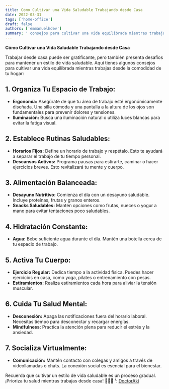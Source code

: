 ```yaml
---
title: Como Cultivar una Vida Saludable Trabajando desde Casa
date: 2022-03-31
tags: ['home-office']
draft: false
authors: ['emmanuelhdev']
summary: ' consejos para cultivar una vida equilibrada mientras trabajas desde la comodidad de tu hogar:'
---
```


**Cómo Cultivar una Vida Saludable Trabajando desde Casa**

Trabajar desde casa puede ser gratificante, pero también presenta desafíos para mantener un estilo de vida saludable. Aquí tienes algunos consejos para cultivar una vida equilibrada mientras trabajas desde la comodidad de tu hogar:

## **1. Organiza Tu Espacio de Trabajo:**

- **Ergonomía:** Asegúrate de que tu área de trabajo esté ergonómicamente diseñada. Una silla cómoda y una pantalla a la altura de los ojos son fundamentales para prevenir dolores y tensiones.
- **Iluminación:** Busca una iluminación natural o utiliza luces blancas para evitar la fatiga visual.

## **2. Establece Rutinas Saludables:**

- **Horarios Fijos:** Define un horario de trabajo y respétalo. Esto te ayudará a separar el trabajo de tu tiempo personal.
- **Descansos Activos:** Programa pausas para estirarte, caminar o hacer ejercicios breves. Esto revitalizará tu mente y cuerpo.

## **3. Alimentación Balanceada:**

- **Desayuno Nutritivo:** Comienza el día con un desayuno saludable. Incluye proteínas, frutas y granos enteros.
- **Snacks Saludables:** Mantén opciones como frutas, nueces o yogur a mano para evitar tentaciones poco saludables.

## **4. Hidratación Constante:**

- **Agua:** Bebe suficiente agua durante el día. Mantén una botella cerca de tu espacio de trabajo.

## **5. Activa Tu Cuerpo:**

- **Ejercicio Regular:** Dedica tiempo a la actividad física. Puedes hacer ejercicios en casa, como yoga, pilates o entrenamiento con pesas.
- **Estiramientos:** Realiza estiramientos cada hora para aliviar la tensión muscular.

## **6. Cuida Tu Salud Mental:**

- **Desconexión:** Apaga las notificaciones fuera del horario laboral. Necesitas tiempo para desconectar y recargar energías.
- **Mindfulness:** Practica la atención plena para reducir el estrés y la ansiedad.

## **7. Socializa Virtualmente:**

- **Comunicación:** Mantén contacto con colegas y amigos a través de videollamadas o chats. La conexión social es esencial para el bienestar.

Recuerda que cultivar un estilo de vida saludable es un proceso gradual. ¡Prioriza tu salud mientras trabajas desde casa! 🌟🏡🌿
¹: [DoctorAkí](https://www.doctoraki.com/blog/bienestar-y-salud/como-lograr-un-estilo-de-vida-saludable-guia-de-expertos/)
